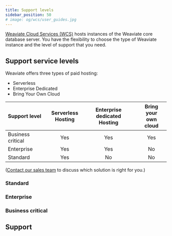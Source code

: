 ```yaml
---
title: Support levels
sidebar_position: 50
# image: og/wcs/user_guides.jpg
---
```


[Weaviate Cloud Services (WCS)](https://console.weaviate.cloud/) hosts instances of the Weaviate core database server. You have the flexibility to choose the type of Weaviate instance and the level of support that you need.

## Support service levels


<SupportLevelsIntro />







Weaviate offers three types of paid hosting:

- Serverless
- Enterprise Dedicated
- Bring Your Own Cloud


|Support level | Serverless<br />Hosting| Enterprise dedicated<br />Hosting | Bring your<br/>own cloud |
| :- | :-: | :-: | :-: |
| Business critical | Yes | Yes | Yes |
| Enterprise | Yes | Yes | No |
| Standard| Yes | No | No |

([Contact our sales team](https://weaviate.io/pricing#contact-sales) to discuss which solution is right for you.)











### Standard

### Enterprise

### Business critical


## Support


<SupportAndTrouble />


<CustomScriptLoader/>